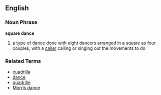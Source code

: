 ==English==
===Noun Phrase===
'''square dance'''

# a type of [[dance]] done with eight dancers arranged in a square as four couples, with a [[caller]] calling or singing out the movements to do

===Related Terms===
*[[cuadrilla]]
*[[dance]]
*[[quadrille]]
*[[Morris dance]]